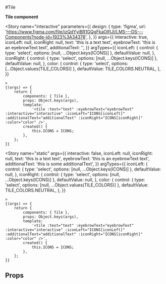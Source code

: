 
<Meta title="components/Tile" component={Tile} />

#Tile

**Tile component**

<Story
	name="interactive"
	parameters={{
		design: {
			type: 'figma',
			url: 'https://www.figma.com/file/izQdYyiBR1GQgFkaOIfIJI/LMS---DS---Components?node-id=1923%3A34378',
		},
	}}
	args={{
		interactive: true,
		iconLeft: null,
		iconRight: null,
		text: 'this is a text text',
		eyebrowText: 'this is an eyebrowText text',
		additionalText: '',
	}}
	argTypes={{
		iconLeft: {
			control: { type: 'select', options: [null, ...Object.keys(ICONS)] },
			defaultValue: null,
		},
		iconRight: {
			control: { type: 'select', options: [null, ...Object.keys(ICONS)] },
			defaultValue: null,
		},
		color: {
		    control: { type: 'select', options: [...Object.values(TILE_COLORS)] },
            defaultValue: TILE_COLORS.NEUTRAL,
		},
	}}
>
	>
	{(args) => {
		return {
			components: { Tile },
			props: Object.keys(args),
			template:
				'<tile :text="text" :eyebrowText="eyebrowText" :interactive="interactive" :iconLeft="ICONS[iconLeft]" :additionalText="additionalText" :iconRight="ICONS[iconRight]" :color="color" />',
			created() {
				this.ICONS = ICONS;
			},
		};
	}}
</Story>

<Story
	name="static"
	args={{
		interactive: false,
		iconLeft: null,
		iconRight: null,
		text: 'this is a text text',
		eyebrowText: 'this is an eyebrowText text',
		additionalText: 'this is some additionalText',
	}}
	argTypes={{
		iconLeft: {
			control: { type: 'select', options: [null, ...Object.keys(ICONS)] },
			defaultValue: null,
		},
		iconRight: {
			control: { type: 'select', options: [null, ...Object.keys(ICONS)] },
			defaultValue: null,
		},
		color: {
		    control: { type: 'select', options: [null, ...Object.values(TILE_COLORS)] },
            defaultValue: TILE_COLORS.NEUTRAL,
		},
	}}
>
	>
	{(args) => {
		return {
			components: { Tile },
			props: Object.keys(args),
			template:
				'<tile :text="text" :eyebrowText="eyebrowText" :interactive="interactive" :iconLeft="ICONS[iconLeft]" :additionalText="additionalText" :iconRight="ICONS[iconRight]" :color="color" />',
			created() {
				this.ICONS = ICONS;
			},
		};
	}}
</Story>

## Props

<Props of={WnlSelect} />
